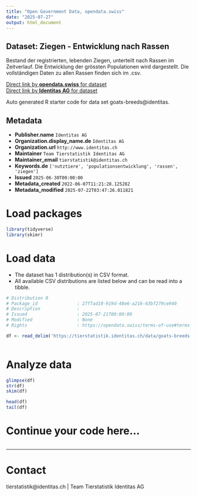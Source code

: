 ```yaml
---
title: "Open Government Data, opendata.swiss"
date: "2025-07-27"
output: html_document
---
```


## Dataset: Ziegen - Entwicklung nach Rassen

Bestand der registrierten, lebenden Ziegen, unterteilt nach Rassen im Zeitverlauf. Die Entwicklung der grössten Populationen wird dargestellt. Die vollständigen Daten zu allen Rassen finden sich im .csv.

[Direct link by **opendata.swiss** for dataset](https://opendata.swiss/de/dataset/ziegen-entwicklung-nach-rassen)<br>
[Direct link by **Identitas AG** for dataset](https://tierstatistik.identitas.ch/)

Auto generated R starter code for data set goats-breeds@identitas.

## Metadata

- **Publisher.name** `Identitas AG`
- **Organization.display_name.de** `Identitas AG`
- **Organization.url** `http://www.identitas.ch`
- **Maintainer** `Team Tierstatistik Identitas AG`
- **Maintainer_email** `tierstatistik@identitas.ch`
- **Keywords.de** `['nutztiere', 'populationsentwicklung', 'rassen', 'ziegen']`
- **Issued** `2025-06-30T00:00:00`
- **Metadata_created** `2022-06-07T11:21:28.125282`
- **Metadata_modified** `2025-07-22T03:47:26.011821`


# Load packages

```r

library(tidyverse)
library(skimr)

```

# Load data

-   The dataset has 1 distribution(s) in CSV format.
-   All available CSV distributions are listed below and can be read into a tibble.

```r

# Distribution 0
# Package_id               : 27f7ad10-919d-48e6-a216-63bf279ce940
# Description              : 
# Issued                   : 2025-07-21T00:00:00
# Modified                 : None
# Rights                   : https://opendata.swiss/terms-of-use#terms_by

df <- read_delim('https://tierstatistik.identitas.ch/data/goats-breeds.csv')



```

# Analyze data

```r

glimpse(df)
str(df)
skim(df)

head(df)
tail(df)

```

# Continue your code here...

```r

```

------------------------------------------------------------------------

# Contact

tierstatistik@identitas.ch | Team Tierstatistik Identitas AG
